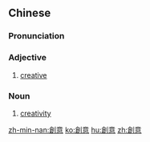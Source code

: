 {{also|创意}}
==Chinese==
{{zh-forms|s=创意}}

===Pronunciation===
{{zh-pron
|m=chuàngyì
|c=cong3 ji3
|mn=chhòng-ì
|cat=a,n
}}

===Adjective===
{{zh-adj}}

# [[creative]]

===Noun===
{{zh-noun}}

# [[creativity]]

[[zh-min-nan:創意]]
[[ko:創意]]
[[hu:創意]]
[[zh:創意]]